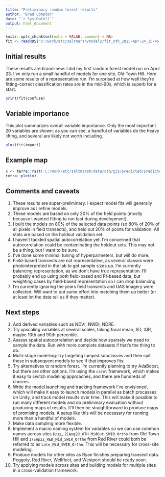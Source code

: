 ```yaml
---
title: "Preliminary random forest results"
author: "Brad Compton"
date: "`r Sys.Date()`"
output: html_document
---
```

<style>
/* Limit body text width, center paragraphs and lists */
.main-container p,
.main-container ul,
.main-container ol,
.main-container blockquote {
  max-width: 800px;
  margin-left: auto;
  margin-right: auto;
}

/* Do NOT constrain code output or code blocks */
.main-container pre,
.main-container pre.r,
.main-container code,
.main-container .r-output {
  max-width: none !important;
}
</style>



```r
knitr::opts_chunk$set(echo = FALSE, comment = NA)
fit <- readRDS('c:/work/etc/saltmarsh/models/fit_oth_2025-Apr-24_15-45.RDS')
```

## Initial results

These results are brand-new: I did my first random forest model run on April 23. I've only run a small 
handful of models for one site, Old Town Hill. Here are some results of a representative run. I'm 
surprised at how well they're fitting--correct classification rates are in the mid-90s, which is superb
for a start.


```r
print(fit$confuse)
```

## Variable importance

This plot summarizes overall variable importance. Only the most important 20 variables are shown; as you can 
see, a handful of variables do the heavy lifting, and several are likely not worth including.

```r
plot(fit$import)
```

## Example map

```r
x <- terra::rast('C:/Work/etc/saltmarsh/data/oth/gis/predicted/predicted.tif')
terra::plot(x)
```

## Comments and caveats
1. These results are super-preliminary. I expect model fits will generally improve as I refine models.
2. These models are based on only 20% of the field points (mostly because I wanted fitting to run fast during
   development).
3. I built the models on 80% of the selected data points (so 80% of 20% of all pixels in field transects), and 
   held out 20% of points for validation. All stats are based on the holdout validation set.
4. I haven't tackled spatial autocorrelation yet. I'm concerned that autocorrelation could be contaminating
   the holdout sets. This may not be a thing, but I want to be sure.
5. I've done some minimal tuning of hyperparmeters, but will do more.
6. Field-based transects are not representative, as several classes were photointerpreted in the lab to get
   sample sizes up. I'm currently balancing representation, as we don't have true representation. I'll probably
   end up using both field-based and PI-based data, but weighting cases by field-based representation so I
   can drop balancing.
7. I'm currently ignoring the years field transects and UAS imagery were collected. Will want to
   put some effort into matching them up better (or at least let the data tell us if they matter).

## Next steps
1. Add derived variables such as NDVI, NWDI, NDRE.
2. Try upscaling variables at several scales, taking focal mean, SD, IQR, maybe 10th and 90th percentile.
3. Assess spatial autocorrelation and decide how sparsely we need to sample the data. Run with more complete
   datasets if that's the thing to do.
4. Multi-stage modeling: try targeting lumped subclasses and then spit these in subsequent models to see if 
   that improves fits.
5. Try alternatives to random forest. I'm currently planning to try AdaBoost, but there are other options.
   I'm using the `caret` framework, which makes it easy to switch modeling approaches, and there are hundreds
   of choices.
6. Write the model launching and tracking framework I've envisioned, which will make it easy to launch models
   in parallel as batch processes on Unity, and track model results over time. This will make it possible to 
   run many different models and do preliminary evaluation without producing maps of results. It'll then be 
   straightforward to produce maps of promising models. A setup like this will be necessary for running more
   than a handful of models.
7. Make data sampling more flexible.
8. Implement a macro naming system for variables so we can use common names across sites (e.g., 
   `21Aug20_OTH_MidOut_SWIR_Ortho` from Old Town Hill and `17Sep22_RED_Mid_SWIR_Ortho` from Red River could 
   both be referred to as `Late_Mid_SWIR_Ortho`. This will be necessary for cross-site modeling.
9. Produce models for other sites as Ryan finishes preparing transect data. Peggoty, Red River, Wellfleet,
   and Westport should be ready soon.
9. Try applying models across sites and building models for multiple sites in a cross-validation framework.
